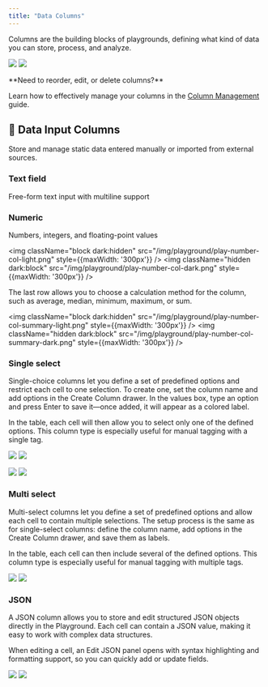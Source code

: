 ```yaml
---
title: "Data Columns"
---
```


Columns are the building blocks of playgrounds, defining what kind of data you can store, process, and analyze. 


<img
  className="block dark:hidden"
  src="/img/playground/play-column-list-light.png"
/>
<img className="hidden dark:block" src="/img/playground/play-column-list-dark.png" />


<Tip>
**Need to reorder, edit, or delete columns?**

 Learn how to effectively manage your columns in the [Column Management](./column-management) guide.
</Tip>

## 📝 Data Input Columns
Store and manage static data entered manually or imported from external sources.

### Text field
Free-form text input with multiline support

### Numeric
Numbers, integers, and floating-point values

<img
  className="block dark:hidden"
  src="/img/playground/play-number-col-light.png"
  style={{maxWidth: '300px'}}
/>
<img 
  className="hidden dark:block" 
  src="/img/playground/play-number-col-dark.png"
  style={{maxWidth: '300px'}}
/>

The last row allows you to choose a calculation method for the column, such as average, median, minimum, maximum, or sum.


<img
  className="block dark:hidden"
  src="/img/playground/play-number-col-summary-light.png"
  style={{maxWidth: '300px'}}
/>
<img 
  className="hidden dark:block" 
  src="/img/playground/play-number-col-summary-dark.png"
  style={{maxWidth: '300px'}}
/>




### Single select
Single-choice columns let you define a set of predefined options and restrict each cell to one selection. 
To create one, set the column name and add options in the Create Column drawer. 
In the values box, type an option and press Enter to save it—once added, it will appear as a colored label.

In the table, each cell will then allow you to select only one of the defined options.
This column type is especially useful for manual tagging with a single tag.


<img
  className="block dark:hidden"
  src="/img/playground/play-single-select-creation-light.png"
/>
<img 
  className="hidden dark:block" 
  src="/img/playground/play-single-select-creation-dark.png"
/>



<img
  className="block dark:hidden"
  src="/img/playground/play-single-select-dark.png"
/>
<img 
  className="hidden dark:block" 
  src="/img/playground/play-single-select-dark.png"
/>


### Multi select
Multi-select columns let you define a set of predefined options and allow each cell to contain multiple selections. The setup process is the same as for single-select columns: define the column name, add options in the Create Column drawer, and save them as labels.

In the table, each cell can then include several of the defined options. This column type is especially useful for manual tagging with multiple tags.

<img
  className="block dark:hidden"
  src="/img/playground/play-multi-select-light.png"
/>
<img 
  className="hidden dark:block" 
  src="/img/playground/play-multi-select-dark.png"
/>


### JSON
A JSON column allows you to store and edit structured JSON objects directly in the Playground. Each cell can contain a JSON value, making it easy to work with complex data structures.

When editing a cell, an Edit JSON panel opens with syntax highlighting and formatting support, so you can quickly add or update fields.


<img
  className="block dark:hidden"
  src="/img/playground/play-json-light.png"
/>
<img 
  className="hidden dark:block" 
  src="/img/playground/play-json-dark.png"
/>
